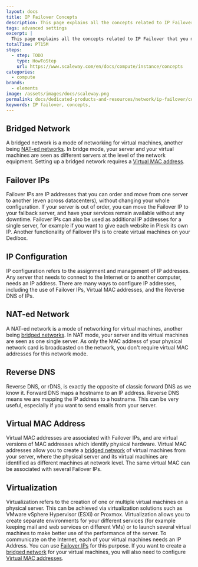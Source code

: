 ```yaml
---
layout: docs
title: IP Failover Concepts
description: This page explains all the concepts related to IP Failover
tags: advanced settings
excerpt: |
  This page explains all the concepts related to IP Failover that you might encounter while using Scaleway products and ressources.
totalTime: PT15M
steps:
  - step: TODO
    type: HowToStep
    url: https://www.scaleway.com/en/docs/compute/instance/concepts
categories:
  - compute
brands:
  - elements
image: /assets/images/docs/scaleway.png
permalink: docs/dedicated-products-and-resources/network/ip-failover/concepts
keywords: IP failover, concepts,
---
```


<Concept opened>

## Bridged Network

A bridged network is a mode of networking for virtual machines, another being [NAT-ed networks](lien). In bridge mode, your server and your virtual machines are seen as different servers at the level of the network equipment. Setting up a bridged network requires a [Virtual MAC address](lien).

</Concept>

<Concept opened>

## Failover IPs

Failover IPs are IP addresses that you can order and move from one server to another (even across datacenters), without changing your whole configuration. If your server is out of order, you can move the Failover IP to your fallback server, and have your services remain available without any downtime. Failover IPs can also be used as additional IP addresses for a single server, for example if you want to give each website in Plesk its own IP. Another functionality of Failover IPs is to create virtual machines on your Dedibox.

</Concept>

<Concept opened>

## IP Configuration

IP configuration refers to the assignment and management of IP addresses. Any server that needs to connect to the Internet or to another computer, needs an IP address. There are many ways to configure IP addresses, including the use of Failover IPs, Virtual MAC addresses, and the Reverse DNS of IPs.

</Concept>

<Concept opened>

## NAT-ed Network

A NAT-ed network is a mode of networking for virtual machines, another being [bridged networks](lien). In NAT mode, your server and its virtual machines are seen as one single server. As only the MAC address of your physical network card is broadcasted on the network, you don't require virtual MAC addresses for this network mode.

</Concept>

<Concept>

## Reverse DNS

Reverse DNS, or rDNS, is exactly the opposite of classic forward DNS as we know it. Forward DNS maps a hostname to an IP address. Reverse DNS means we are mapping the IP address to a hostname. This can be very useful, especially if you want to send emails from your server.

</Concept>

<Concept>

## Virtual MAC Address

Virtual MAC addresses are associated with Failover IPs, and are virtual versions of MAC addresses which identify physical hardware. Virtual MAC addresses allow you to create a [bridged network](lien) of virtual machines from your server, where the physical server and its virtual machines are identified as different machines at network level. The same virtual MAC can be associated with several Failover IPs.

</Concept>

<Concept>

## Virtualization

Virtualization refers to the creation of one or multiple virtual machines on a physical server. This can be achieved via virtualization solutions such as VMware vSphere Hypervisor (ESXi) or Proxmox. Virtualization allows you to create separate environments for your different services (for example keeping mail and web services on different VMs) or to launch several virtual machines to make better use of the performance of the server. To communicate on the Internet, each of your virtual machines needs an IP Address. You can use [Failover IPs](lien) for this purpose. If you want to create a [bridged network](lien) for your virtual machines, you will also need to configure [Virtual MAC addresses](use).

</Concept>